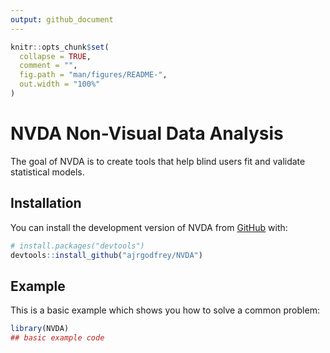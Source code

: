 ```yaml
---
output: github_document
---
```


<!-- README.md is generated from README.Rmd. Please edit that file -->

```r
knitr::opts_chunk$set(
  collapse = TRUE,
  comment = "",
  fig.path = "man/figures/README-",
  out.width = "100%"
)
```

# NVDA Non-Visual Data Analysis

<!-- badges: start -->
<!-- badges: end -->

The goal of NVDA is to create tools that help blind users fit and validate statistical models.


## Installation

You can install the development version of NVDA from [GitHub](https://github.com/) with:

``` r
# install.packages("devtools")
devtools::install_github("ajrgodfrey/NVDA")
```

## Example

This is a basic example which shows you how to solve a common problem:

```r
library(NVDA)
## basic example code
```


